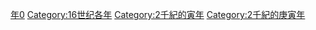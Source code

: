 {{Catnav|頁面分類|历史|歷史時代|年|16世纪各年}}
{{Commons category|1590}}

[[Category:1590年代|年0]]
[[Category:16世纪各年|Category:16世纪各年]]
[[Category:2千紀的寅年|Category:2千紀的寅年]]
[[Category:2千紀的庚寅年|Category:2千紀的庚寅年]]